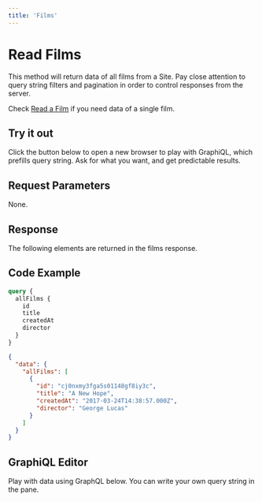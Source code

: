```yaml
---
title: 'Films'
---
```



# Read Films

This method will return data of all films from a Site. Pay close attention to query string filters and pagination in order to control responses from the server.

Check [Read a Film](/films/get-film) if you need data of a single film.

## Try it out

Click the button below to open a new browser to play with GraphiQL, which prefills query string. Ask for what you want, and get predictable results.

<Link query={queryString} />

## Request Parameters

None.

## Response

The following elements are returned in the films response.

<ResponseElements />

## Code Example

```graphql
query {
  allFilms {
    id
    title
    createdAt
    director
  }
}
```

```json
{
  "data": {
    "allFilms": [
      {
        "id": "cj0nxmy3fga5s01148gf8iy3c",
        "title": "A New Hope",
        "createdAt": "2017-03-24T14:38:57.000Z",
        "director": "George Lucas"
      }
    ]
  }
}
```

## GraphiQL Editor

Play with data using GraphQL below. You can write your own query string in the pane.

<Films />
